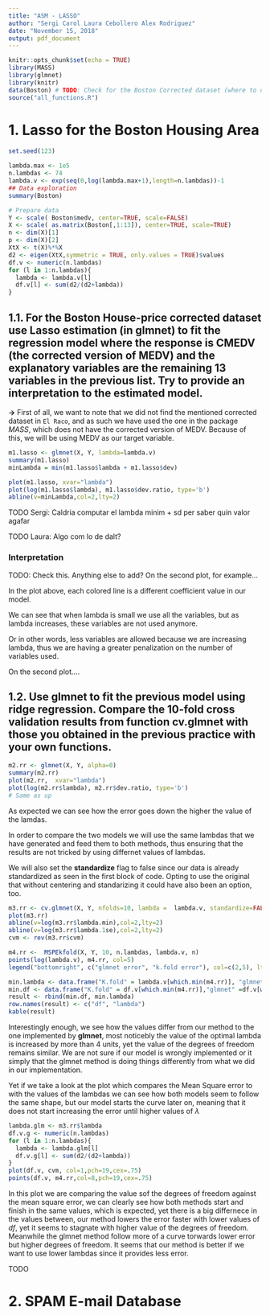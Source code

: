 ```yaml
---
title: "ASM - LASSO"
author: "Sergi Carol Laura Cebollero Alex Rodriguez"
date: "November 15, 2018"
output: pdf_document
---
```


```r
knitr::opts_chunk$set(echo = TRUE)
library(MASS)
library(glmnet)
library(knitr)
data(Boston) # TODO: Check for the Boston Corrected dataset (where to download it?)
source("all_functions.R")
```

# 1. Lasso for the Boston Housing Area
```r
set.seed(123)

lambda.max <- 1e5
n.lambdas <- 74
lambda.v <- exp(seq(0,log(lambda.max+1),length=n.lambdas))-1
## Data exploration
summary(Boston)

# Prepare data
Y <- scale( Boston$medv, center=TRUE, scale=FALSE)
X <- scale( as.matrix(Boston[,1:13]), center=TRUE, scale=TRUE)
n <- dim(X)[1]
p <- dim(X)[2]
XtX <- t(X)%*%X 
d2 <- eigen(XtX,symmetric = TRUE, only.values = TRUE)$values
df.v <- numeric(n.lambdas)
for (l in 1:n.lambdas){
  lambda <- lambda.v[l]
  df.v[l] <- sum(d2/(d2+lambda)) 
}
```

## 1.1.  For the Boston House-price corrected dataset use Lasso estimation (in glmnet) to fit the regression model where the response is CMEDV (the corrected version of MEDV) and the explanatory variables are the remaining 13 variables in the previous list. Try to provide an interpretation to the estimated model.

**$\rightarrow$** First of all, we want to note that we did not find the  mentioned corrected dataset in `El Raco`, and as such we have used the one in the package _MASS_, which does not have the corrected version of MEDV. Because of this, we will be using MEDV as our target variable.

```r
m1.lasso <- glmnet(X, Y, lambda=lambda.v)
summary(m1.lasso)
minLambda = min(m1.lasso$lambda + m1.lasso$dev)

plot(m1.lasso, xvar="lambda")
plot(log(m1.lasso$lambda), m1.lasso$dev.ratio, type='b')
abline(v=minLambda,col=2,lty=2)
```

TODO Sergi: Caldria computar el lambda minim + sd per saber quin valor agafar

TODO Laura: Algo com lo de dalt?


### Interpretation

TODO: Check this. Anything else to add? On the second plot, for example...


In the plot above, each colored line is a different coefficient value in our model.

We can see that when lambda is small we use all the variables, but as lambda increases, these variables are not used anymore. 

Or in other words, less variables are allowed because we are increasing lambda, thus we are having a greater penalization on the number of variables used.

On the second plot....

## 1.2. Use glmnet to fit the previous model using ridge regression. Compare the 10-fold cross validation results from function cv.glmnet with those you obtained in the previous practice with your own functions.

```r
m2.rr <- glmnet(X, Y, alpha=0)
summary(m2.rr)
plot(m2.rr,  xvar="lambda")
plot(log(m2.rr$lambda), m2.rr$dev.ratio, type='b')
# Same as up
```
As expected we can see how the error goes down the higher the value of the lamdas.

In order to compare the two models we will use the same lambdas that we have generated and feed them to both methods, thus ensuring that the results are not tricked by using differnet values of lambdas.

We will also set the __standardize__ flag to false since our data is already standardized as seen in the first block of code. Opting to use the original that without centering and standarizing it could have also been an option, too.


```r
m3.rr <- cv.glmnet(X, Y, nfolds=10, lambda =  lambda.v, standardize=FALSE, intercept=FALSE, alpha=0)
plot(m3.rr)
abline(v=log(m3.rr$lambda.min),col=2,lty=2)
abline(v=log(m3.rr$lambda.1se),col=2,lty=2)
cvm <- rev(m3.rr$cvm)

m4.rr <-  MSPEkfold(X, Y, 10, n.lambdas, lambda.v, n)
points(log(lambda.v), m4.rr, col=5)
legend("bottomright", c("glmnet error", "k.fold error"), col=c(2,5), lty=c(2,2), lwd=c(1,1)) # FIX

min.lambda <- data.frame("K.fold" = lambda.v[which.min(m4.rr)], "glmnet" = m3.rr$lambda.min)
min.df <- data.frame("K.fold" = df.v[which.min(m4.rr)],"glmnet" =df.v[which(lambda.v == m3.rr$lambda.min)])
result <- rbind(min.df, min.lambda)
row.names(result) <- c("df", "lambda")
kable(result)
```

Interestingly enough, we see how the values differ from our method to the one implemented by __glmnet__, most noticebly the value of the optimal lambda is increased by more than 4 units, yet the value of the degrees of freedom remains similar. We are not sure if our model is wrongly implemented or it simply that the glmnet method is doing things differently from what we did in our implementation. 

Yet if we take a look at the plot which compares the Mean Square error to with the values of the lambdas we can see how both models seem to follow the same shape, but our model starts the curve later on, meaning that it does not start increasing the error until higher values of $\lambda$

```r
lambda.glm <- m3.rr$lambda
df.v.g <- numeric(n.lambdas)
for (l in 1:n.lambdas){
  lambda <- lambda.glm[l]
  df.v.g[l] <- sum(d2/(d2+lambda)) 
}
plot(df.v, cvm, col=1,pch=19,cex=.75)
points(df.v, m4.rr,col=8,pch=19,cex=.75)
``` 

In this plot we are comparing the value sof the degrees of freedom against the mean square error, we can clearly see how both methods start and finish in the same values, which is expected, yet there is a big differnece in the values between, our method lowers the error faster with lower values of _df_, yet it seems to stagnate with higher value of the degrees of freedom. Meanwhile the glmnet method follow more of a curve torwards lower error but higher degrees of freedom. It seems that our method is better if we want to use lower lambdas since it provides less error.
<!-- Enserio wtf esta passant aqui-->

TODO

# 2. SPAM E-mail Database
